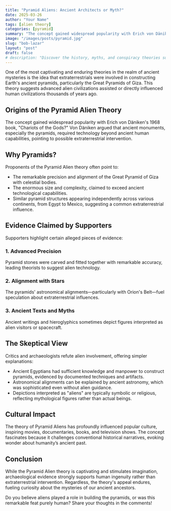 ```yaml
---
title: "Pyramid Aliens: Ancient Architects or Myth?"
date: 2025-03-26
author: "Your Name"
tags: [alien theory]
categories: [pyramid]
summary: "The concept gained widespread popularity with Erich von Däniken's 1968 book, 'Chariots of the Gods?'"
image: "/images/posts/pyramid.jpg"
slug: "bob-lazar"
layout: "post"
draft: false
# description: "Discover the history, myths, and conspiracy theories surrounding Area 51, America's most infamous military base."
---
```


One of the most captivating and enduring theories in the realm of ancient mysteries is the idea that extraterrestrials were involved in constructing Earth's ancient pyramids, particularly the Great Pyramids of Giza. This theory suggests advanced alien civilizations assisted or directly influenced human civilizations thousands of years ago.

## Origins of the Pyramid Alien Theory

The concept gained widespread popularity with Erich von Däniken's 1968 book, "Chariots of the Gods?" Von Däniken argued that ancient monuments, especially the pyramids, required technology beyond ancient human capabilities, pointing to possible extraterrestrial intervention.

## Why Pyramids?

Proponents of the Pyramid Alien theory often point to:

- The remarkable precision and alignment of the Great Pyramid of Giza with celestial bodies.
- The enormous size and complexity, claimed to exceed ancient technological capabilities.
- Similar pyramid structures appearing independently across various continents, from Egypt to Mexico, suggesting a common extraterrestrial influence.

## Evidence Claimed by Supporters

Supporters highlight certain alleged pieces of evidence:

### 1. Advanced Precision
Pyramid stones were carved and fitted together with remarkable accuracy, leading theorists to suggest alien technology.

### 2. Alignment with Stars
The pyramids' astronomical alignments—particularly with Orion's Belt—fuel speculation about extraterrestrial influences.

### 3. Ancient Texts and Myths
Ancient writings and hieroglyphics sometimes depict figures interpreted as alien visitors or spacecraft.

## The Skeptical View

Critics and archaeologists refute alien involvement, offering simpler explanations:

- Ancient Egyptians had sufficient knowledge and manpower to construct pyramids, evidenced by documented techniques and artifacts.
- Astronomical alignments can be explained by ancient astronomy, which was sophisticated even without alien guidance.
- Depictions interpreted as "aliens" are typically symbolic or religious, reflecting mythological figures rather than actual beings.

## Cultural Impact

The theory of Pyramid Aliens has profoundly influenced popular culture, inspiring movies, documentaries, books, and television shows. The concept fascinates because it challenges conventional historical narratives, evoking wonder about humanity’s ancient past.

## Conclusion

While the Pyramid Alien theory is captivating and stimulates imagination, archaeological evidence strongly supports human ingenuity rather than extraterrestrial intervention. Regardless, the theory's appeal endures, fueling curiosity about the mysteries of our ancient ancestors.

Do you believe aliens played a role in building the pyramids, or was this remarkable feat purely human? Share your thoughts in the comments!

